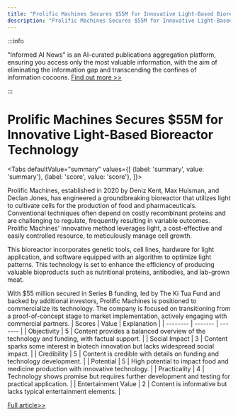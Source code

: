 ```yaml
---
title: "Prolific Machines Secures $55M for Innovative Light-Based Bioreactor Technology"
description: "Prolific Machines Secures $55M for Innovative Light-Based Bioreactor Technology"
---
```



:::info

"Informed AI News" is an AI-curated publications aggregation platform, ensuring you access only the most valuable information, with the aim of eliminating the information gap and transcending the confines of information cocoons.  [Find out more >>](/docs/guides)

:::

# Prolific Machines Secures $55M for Innovative Light-Based Bioreactor Technology


<Tabs
	defaultValue="summary"
	values={[
	{label: 'summary', value: 'summary'},
	{label: 'score', value: 'score'},
]}>
<TabItem value="summary">


Prolific Machines, established in 2020 by Deniz Kent, Max Huisman, and Declan Jones, has engineered a groundbreaking bioreactor that utilizes light to cultivate cells for the production of food and pharmaceuticals. Conventional techniques often depend on costly recombinant proteins and are challenging to regulate, frequently resulting in variable outcomes. Prolific Machines' innovative method leverages light, a cost-effective and easily controlled resource, to meticulously manage cell growth.

This bioreactor incorporates genetic tools, cell lines, hardware for light application, and software equipped with an algorithm to optimize light patterns. This technology is set to enhance the efficiency of producing valuable bioproducts such as nutritional proteins, antibodies, and lab-grown meat.

With $55 million secured in Series B funding, led by The Ki Tua Fund and backed by additional investors, Prolific Machines is positioned to commercialize its technology. The company is focused on transitioning from a proof-of-concept stage to market implementation, actively engaging with commercial partners.
</TabItem>
<TabItem value="score">
	| Scores     | Value   | Explanation |
	| -------- | ------- | ------- |
	| Objectivity  | 5    | Content provides a balanced overview of the technology and funding, with factual support.    |
	| Social Impact | 3     | Content sparks some interest in biotech innovation but lacks widespread social impact.    |
	| Credibility    | 5    | Content is credible with details on funding and technology development.    |
	| Potential    | 5    | High potential to impact food and medicine production with innovative technology.    |
	| Practicality    | 4    | Technology shows promise but requires further development and testing for practical application.    |
	| Entertainment Value    | 2    | Content is informative but lacks typical entertainment elements.    |
</TabItem>
</Tabs>

[Full article>>](https://techcrunch.com/2024/06/06/light-protein-prolific-machines-manufacturing/)

